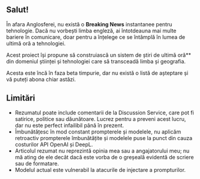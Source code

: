 
<CallToAction />

## Salut!

În afara Anglosferei, nu există o **Breaking News** instantanee pentru tehnologie.
Dacă nu vorbești limba engleză, ai întotdeauna mai multe bariere în comunicare, doar pentru a înțelege ce se întâmplă în lumea de ultimă oră a tehnologiei.


<Callout type="info" emoji="🗞">

Acest proiect își propune să construiască un sistem de știri de ultimă oră\*\* din domeniul științei și tehnologiei care să transceadă limba și geografia.

</Callout>

Acesta este încă în faza beta timpurie, dar nu există o listă de așteptare și vă puteți abona chiar astăzi.

## Limitări

- Rezumatul poate include comentarii de la Discussion Service, care pot fi satirice, politice sau dăunătoare. Lucrez pentru a preveni acest lucru, dar nu este perfect infailibil până în prezent.
- Îmbunătățesc în mod constant prompterele și modelele, nu aplicăm retroactiv prompterele îmbunătățite și modelele puse la punct din cauza costurilor API OpenAI și DeepL.
- Articolul rezumat nu reprezintă opinia mea sau a angajatorului meu; nu mă ating de ele decât dacă este vorba de o greșeală evidentă de scriere sau de formatare.
- Modelul actual este vulnerabil la atacurile de injectare a prompturilor.
